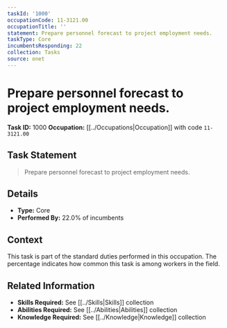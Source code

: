 ```yaml
---
taskId: '1000'
occupationCode: 11-3121.00
occupationTitle: ''
statement: Prepare personnel forecast to project employment needs.
taskType: Core
incumbentsResponding: 22
collection: Tasks
source: onet
---
```

# Prepare personnel forecast to project employment needs.

**Task ID:** 1000
**Occupation:** [[../Occupations|Occupation]] with code `11-3121.00`

## Task Statement

> Prepare personnel forecast to project employment needs.

## Details

- **Type:** Core
- **Performed By:** 22.0% of incumbents

## Context

This task is part of the standard duties performed in this occupation. The percentage indicates how common this task is among workers in the field.

## Related Information

- **Skills Required:** See [[../Skills|Skills]] collection
- **Abilities Required:** See [[../Abilities|Abilities]] collection
- **Knowledge Required:** See [[../Knowledge|Knowledge]] collection
